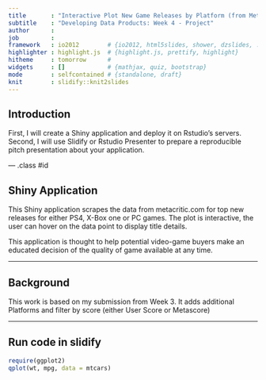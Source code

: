 ```yaml
---
title       : "Interactive Plot New Game Releases by Platform (from Metacritic.com)"
subtitle    : "Developing Data Products: Week 4 - Project"
author      : 
job         : 
framework   : io2012        # {io2012, html5slides, shower, dzslides, ...}
highlighter : highlight.js  # {highlight.js, prettify, highlight}
hitheme     : tomorrow      # 
widgets     : []            # {mathjax, quiz, bootstrap}
mode        : selfcontained # {standalone, draft}
knit        : slidify::knit2slides
---
```


## Introduction

First, I will create a Shiny application and deploy it on Rstudio's servers. Second, I will use Slidify or Rstudio Presenter to prepare a reproducible pitch presentation about your application.

--- .class #id 

## Shiny Application

This Shiny application scrapes the data from metacritic.com for top new releases for either PS4, X-Box one or PC games. The plot is interactive, the user can hover on the data point to display title details.

This application is thought to help potential video-game buyers make an educated decision of the quality of game available at any time. 

---

## Background

This work is based on my submission from Week 3. It adds additional Platforms and filter by score (either User Score or Metascore)

---

## Run code in slidify

```r
require(ggplot2)
qplot(wt, mpg, data = mtcars)
```
